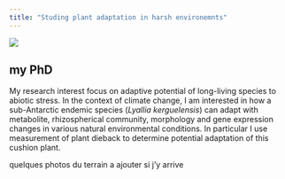 ---
title: "Studing plant adaptation in harsh environemnts"
---
![](D:/Home/lormarchand/Documents/these_rennes/R/my_project/Image1.jpg)

## my PhD 
My research interest focus on adaptive potential of long-living species to abiotic stress. In the context of climate change, I am interested in how a sub-Antarctic endemic species (_Lyallia kerguelensis_) can adapt with metabolite, rhizospherical community, morphology and gene expression changes in various natural environmental conditions. In particular I use measurement of plant dieback to determine potential adaptation of this cushion plant. 

quelques photos du terrain a ajouter si j'y arrive

